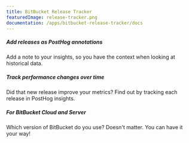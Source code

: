 ```yaml
---
title: BitBucket Release Tracker
featuredImage: release-tracker.png
documentation: /apps/bitbucket-release-tracker/docs
---
```


<Section
    divider={false}
    title="Track BitBucket releases in PostHog, so you can correlate releases to performance changes easily."
    size="full"
    cols={3}
>
    <div>
        <h5>Add releases as PostHog annotations</h5>
        <p>Add a note to your insights, so you have the context when looking at historical data.</p>
    </div>
    <div>
        <h5>Track performance changes over time</h5>
        <p>Did that new release improve your metrics? Find out by tracking each release in PostHog insights.</p>
    </div>
    <div>
        <h5>For BitBucket Cloud and Server</h5>
        <p>Which version of BitBucket do you use? Doesn't matter. You can have it your way!</p>
    </div>
    
</Section>

<Documentation />
